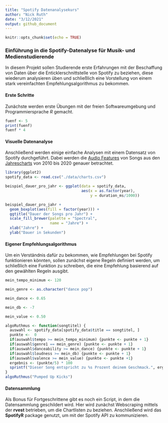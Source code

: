 ```yaml
---
title: "Spotify Datenanalysekurs"
author: "Nick Ruth"
date: "3/12/2021"
output: github_document
---
```


```r
knitr::opts_chunk$set(echo = TRUE)
```

### Einführung in die Spotify-Datenalyse für Musik- und Medienstudierende

In diesem Projekt sollen Studierende erste Erfahrungen mit der Beschaffung von Daten über die Enticklerschnittstelle von Spotify zu beziehen, diese wiederum analysieren üben und schließlich eine Vorstellung von einem stark vereinfachten Empfehlungsalgorithmus zu bekommen.

#### Erste Schritte

Zunächste werden erste Übungen mit der freien Softwareumgebung und Programmiersprache *R* gemacht.

```r
fuenf <- 5 
print(fuenf)
fuenf * 4
```

#### Visuelle Datenanalyse

Anschließend werden einige einfache Analysen mit einem Datensatz von Spotify durchgeführt. Dabei werden die [Audio Features](https://developer.spotify.com/documentation/web-api/reference/#object-audiofeaturesobject) von Songs aus den [Jahrescharts](https://www.billboard.com/charts/year-end/) von 2010 bis 2020 genauer betrachtet.

```r
library(ggplot2)
spotify_data <- read.csv("./data/charts.csv")

beispiel_dauer_pro_jahr <- ggplot(data = spotify_data,
                                  aes(x = as.factor(year), 
                                      y = duration_ms/1000))

beispiel_dauer_pro_jahr + 
  geom_boxplot(aes(fill = factor(year))) +
  ggtitle("Dauer der Songs pro Jahr") +
  scale_fill_brewer(palette = "Spectral",
                    name = "Jahre") +
  xlab("Jahre") +
  ylab("Dauer in Sekunden")

```

#### Eigener Empfehlungsalgorithmus

Um ein Verständnis dafür zu bekommen, wie Empfehlungen bei Spotify funktionieren könnten,
sollen zunächst eigene Regeln definiert werden, um schließlich eine Funktion zu schreiben, die eine Empfehlung basierend auf den gewählten Regeln ausgibt.

```r
mein_tempo_minimum <- 120 

mein_genre <- as.character("dance pop")

mein_dance <- 0.65

mein_db <- -7

mein_value <- 0.50

algoRuthmus <- function(songtitel) {
  auswahl <- spotify_data[spotify_data$title == songtitel, ]
  punkte <-  0
  if(auswahl$tempo >= mein_tempo_minimum) {punkte <- punkte + 1}
  if(auswahl$genre1 == mein_genre) {punkte <- punkte + 1}
  if(auswahl$danceability >= mein_dance) {punkte <- punkte + 1}
  if(auswahl$loudness >= mein_db) {punkte <- punkte + 1}
  if(auswahl$valence >= mein_value) {punkte <- punkte +1}
  ergebnis <- (punkte/5) * 100
  sprintf("Dieser Song entspricht zu %s Prozent deinem Geschmack.", ergebnis)
}
algoRuthmus("Pumped Up Kicks")
```

#### Datensammlung

Als Bonus für Fortgeschrittene gibt es noch ein Script, in dem die Datensammlung geschildert wird. Hier wird zunächst Webscraping mittels der **rvest** betrieben, um die Chartlisten zu beziehen. Anschließend wird das **SpotifyR** package genutzt, um mit der Spotify API zu kommunizieren. 
